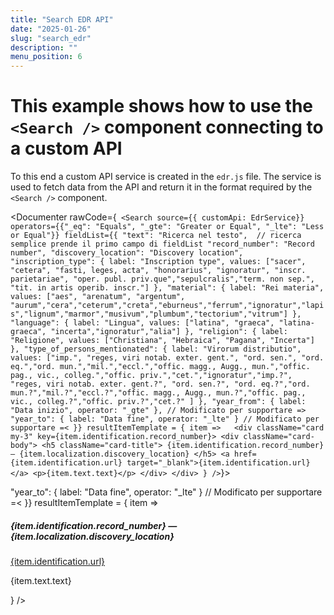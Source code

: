 ```yaml
---
title: "Search EDR API"
date: "2025-01-26"
slug: "search_edr"
description: ""
menu_position: 6
---
```




# This example shows how to use the `<Search />` component connecting to a custom API

To this end a custom API service is created in the `edr.js` file. The service is used to fetch data from the API and return it in the format required by the `<Search />` component.

<Documenter rawCode={` <Search
    source={{ customApi: EdrService}}
    operators={{"_eq": "Equals", "_gte": "Greater or Equal", "_lte": "Less or Equal"}}
    fieldList={{
      "text": "Ricerca nel testo",  // ricerca semplice prende il primo campo di fieldList
      "record_number": "Record number",
      "discovery_location": "Discovery location",
      "inscription_type": { label: "Inscription type", values: ["sacer", "cetera", "fasti, leges, acta", "honorarius", "ignoratur", "inscr. parietariae", "oper. publ. priv.que","sepulcralis","term. non sep.", "tit. in artis operib. inscr."] },
      "material": { label: "Rei materia", values: ["aes", "arenatum", "argentum", "aurum","cera","ceterum","creta","eburneus","ferrum","ignoratur","lapis","lignum","marmor","musivum","plumbum","tectorium","vitrum"] },
      "language": { label: "Lingua", values: ["latina", "graeca", "latina-graeca", "incerta","ignoratur","alia"] },
      "religion": { label: "Religione", values: ["Christiana", "Hebraica", "Pagana", "Incerta"] },
      "type_of_persons_mentionated": { label: "Virorum distributio", values: ["imp.", "reges, viri notab. exter. gent.", "ord. sen.", "ord. eq.","ord. mun.","mil.","eccl.","offic. magg., Augg., mun.","offic. pag., vic., colleg.","offic. priv.","cet.","ignoratur","imp.?", "reges, viri notab. exter. gent.?", "ord. sen.?", "ord. eq.?","ord. mun.?","mil.?","eccl.?","offic. magg., Augg., mun.?","offic. pag., vic., colleg.?","offic. priv.?","cet.?" ] },
      "year_from": { label: "Data inizio", operator: "_gte" }, // Modificato per supportare =>
      "year_to": { label: "Data fine", operator: "_lte" } // Modificato per supportare =<
    }}
    resultItemTemplate = { item =>  
      <div className="card my-3" key={item.identification.record_number}>
        <div className="card-body">
          <h5 className="card-title">
            {item.identification.record_number} — {item.localization.discovery_location}
          </h5>
          <a href={item.identification.url} target="_blank">{item.identification.url}</a>
          <p>{item.text.text}</p>
        </div>
      </div>
    }
/>`}>

  <Search
    source={{ customApi: EdrService}}
    operators={{"_eq": "Equals", "_gte": "Greater or Equal", "_lte": "Less or Equal"}}
    fieldList={{
      "text": "Ricerca nel testo",  // ricerca semplice prende il primo campo di fieldList
      "record_number": "Record number",
      "discovery_location": "Discovery location",
      "inscription_type": { label: "Inscription type", values: ["sacer", "cetera", "fasti, leges, acta", "honorarius", "ignoratur", "inscr. parietariae", "oper. publ. priv.que","sepulcralis","term. non sep.", "tit. in artis operib. inscr."] },
      "material": { label: "Rei materia", values: ["aes", "arenatum", "argentum", "aurum","cera","ceterum","creta","eburneus","ferrum","ignoratur","lapis","lignum","marmor","musivum","plumbum","tectorium","vitrum"] },
      "language": { label: "Lingua", values: ["latina", "graeca", "latina-graeca", "incerta","ignoratur","alia"] },
      "religion": { label: "Religione", values: ["Christiana", "Hebraica", "Pagana", "Incerta"] },
      "type_of_persons_mentionated": { label: "Virorum distributio", values: ["imp.", "reges, viri notab. exter. gent.", "ord. sen.", "ord. eq.","ord. mun.","mil.","eccl.","offic. magg., Augg., mun.","offic. pag., vic., colleg.","offic. priv.","cet.","ignoratur","imp.?", "reges, viri notab. exter. gent.?", "ord. sen.?", "ord. eq.?","ord. mun.?","mil.?","eccl.?","offic. magg., Augg., mun.?","offic. pag., vic., colleg.?","offic. priv.?","cet.?" ] },
      "year_from": { label: "Data inizio", operator: "_gte" }, // Modificato per supportare =>
      "year_to": { label: "Data fine", operator: "_lte" } // Modificato per supportare =<
    }}
    resultItemTemplate = { item =>  
      <div className="card my-3" key={item.identification.record_number}>
        <div className="card-body">
          <h5 className="card-title">
            {item.identification.record_number} — {item.localization.discovery_location}
          </h5>
          <a href={item.identification.url} target="_blank">{item.identification.url}</a>
          <p>{item.text.text}</p>
        </div>
      </div>
    }
/>
</Documenter>
